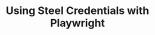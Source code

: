 ---
id: "steel-credentials-starter"
title: "Using Steel Credentials with Playwright"
accentColor: "yellow"
category: "BROWSER_AUTOMATION"
stack: "nodejs"
description: "A starter project demonstrating how to use the Steel Credentials API with Playwright in Node.js & TypeScript for automated logins."
flags: ["cli", "playground"]
directory: "examples/steel-credentials-starter"
language: "typescript"
--- 